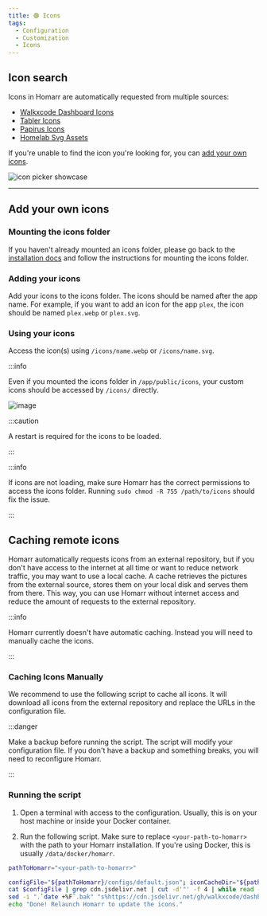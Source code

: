 ```yaml
---
title: 🟣 Icons
tags:
  - Configuration
  - Customization
  - Icons
---
```



## Icon search
Icons in Homarr are automatically requested from multiple sources:
  - [Walkxcode Dashboard Icons](https://github.com/walkxcode/dashboard-icons)
  - [Tabler Icons](https://tabler-icons.io/)
  - [Papirus Icons](https://github.com/PapirusDevelopmentTeam/papirus-icon-theme)
  - [Homelab Svg Assets](https://github.com/loganmarchione/homelab-svg-assets)

If you're unable to find the icon you're looking for, you can [add your own icons](#add-your-own-icons).

![icon picker showcase](./img/icons/icons-picker.gif)

---

## Add your own icons

### Mounting the icons folder
If you haven't already mounted an icons folder, please go back to the [installation docs](/docs/category/installation-1) and follow the instructions for mounting the icons folder.

### Adding your icons
Add your icons to the icons folder. The icons should be named after the app name. For example, if you want to add an icon for the app `plex`, the icon should be named `plex.webp` or `plex.svg`.


### Using your icons
Access the icon(s) using `/icons/name.webp` or `/icons/name.svg`.

:::info

Even if you mounted the icons folder in `/app/public/icons`, your custom icons should be accessed by `/icons/` directly.

![image](./img/icons/custom-icon.webp)


:::caution

A restart is required for the icons to be loaded.

:::

:::info

If icons are not loading, make sure Homarr has the correct permissions to access the icons folder.
Running `sudo chmod -R 755 /path/to/icons` should fix the issue.

:::

## Caching remote icons

Homarr automatically requests icons from an external repository, but if you don't have access to the internet at all time or want to reduce network traffic, you may want to use a local cache. A cache retrieves the pictures from the external source, stores them on your local disk and serves them from there. This way, you can use Homarr without internet access and reduce the amount of requests to the external repository.

:::info

Homarr currently doesn't have automatic caching. Instead you will need to manually cache the icons.

:::

### Caching Icons Manually

We recommend to use the following script to cache all icons. It will download all icons from the external repository and replace the URLs in the configuration file.

:::danger

Make a backup before running the script. The script will modify your configuration file. If you don't have a backup and something breaks, you will need to reconfigure Homarr.

:::

### Running the script


1. Open a terminal with access to the configuration. Usually, this is on your host machine or inside your Docker container.

2. Run the following script. Make sure to replace ``<your-path-to-homarr>`` with the path to your Homarr installation. If you're using Docker, this is usually ``/data/docker/homarr``.


```bash
pathToHomarr="<your-path-to-homarr>"

configFile="${pathToHomarr}/configs/default.json"; iconCacheDir="${pathToHomarr}/icons/cache"; mkdir -p $iconCacheDir;
cat $configFile | grep cdn.jsdelivr.net | cut -d'"' -f 4 | while read -r line; do echo "Processing $(basename $line)"; curl -o $iconCacheDir/$(basename $line) $line; done
sed -i ".`date +%F`.bak" "s%https://cdn.jsdelivr.net/gh/walkxcode/dashboard-icons/png%/icons/cache%g" $configFile
echo "Done! Relaunch Homarr to update the icons."
```
